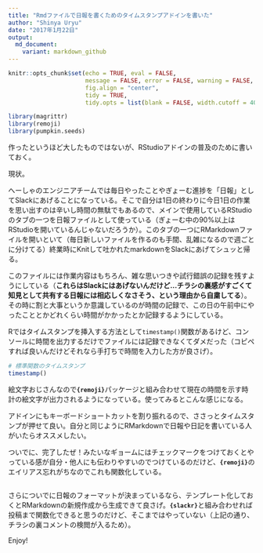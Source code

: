 ```yaml
---
title: "Rmdファイルで日報を書くためのタイムスタンプアドインを書いた" 
author: "Shinya Uryu"
date: "2017年1月22日"
output: 
  md_document:
    variant: markdown_github
---
```


```r
knitr::opts_chunk$set(echo = TRUE, eval = FALSE, 
                      message = FALSE, error = FALSE, warning = FALSE,
                      fig.align = "center",
                      tidy = TRUE,
                      tidy.opts = list(blank = FALSE, width.cutoff = 40))
```

```r
library(magrittr)
library(remoji)
library(pumpkin.seeds)
```

作ったというほど大したものではないが、RStudioアドインの普及のために書いておく。

現状。

へーしゃのエンジニアチームでは毎日やったことやぎょーむ進捗を「日報」としてSlackにあげることになっている。そこで自分は1日の終わりに今日1日の作業を思い出すのは辛いし時間の無駄でもあるので、メインで使用しているRStudioのタブの一つを日報ファイルとして使っている（ぎょーむ中の90%以上はRStudioを開いているんじゃないだろうか）。このタブの一つにRMarkdownファイルを開いといて（毎日新しいファイルを作るのも手間、乱雑になるので週ごとに分けてる）終業時にKnitして吐かれたmarkdownをSlackにあげてシュッと帰る。

このファイルには作業内容はもちろん、雑な思いつきや試行錯誤の記録を残すようにしている（**これらはSlackにはあげないんだけど...チラシの裏感がすごくて知見として共有する日報には相応しくなさそう、という理由から自粛してる**）。その時に割と大事というか意識しているのが時間の記録で、この日の午前中にやったこととかどれくらい時間がかかったとか記録するようにしている。

Rではタイムスタンプを挿入する方法として`timestamp()`関数があるけど、コンソールに時間を出力するだけでファイルには記録できなくてダメだった（コピペすれば良いんだけどそれなら手打ちで時間を入力した方が良さげ）。

```r
# 標準関数のタイムスタンプ
timestamp()
```

絵文字おじさんなので**`{remoji}`**パッケージと組み合わせて現在の時間を示す時計の絵文字が出力されるようになっている。使ってみるとこんな感じになる。



アドインにもキーボードショートカットを割り振れるので、ささっとタイムスタンプが押せて良い。自分と同じようにRMarkdownで日報や日記を書いている人がいたらオススメしたい。

ついでに、完了したぜ！みたいなギョームにはチェックマークをつけておくとやっている感が自分・他人にも伝わりやすいのでつけているのだけど、**`{remoji}`**のエイリアス忘れがちなのでこれも関数化している。

```r

```

さらについでに日報のフォーマットが決まっているなら、テンプレート化しておくとRMarkdownの新規作成から生成できて良さげ。**`{slackr}`**と組み合わせれば投稿まで関数化できると思うのだけど、そこまではやっていない（上記の通り、チラシの裏コメントの検閲が入るため）。

Enjoy!
